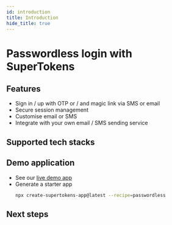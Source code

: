 ```yaml
---
id: introduction
title: Introduction
hide_title: true
---
```



# Passwordless login with SuperTokens

## Features

- Sign in / up with OTP or / and magic link via SMS or email <br/>
- Secure session management <br/>
- Customise email or SMS <br/>
- Integrate with your own email / SMS sending service <br/>

## Supported tech stacks

<TechStackSupport />

## Demo application

- See our [live demo app](https://passwordless.demo.supertokens.com/)
- Generate a starter app
    ```bash
    npx create-supertokens-app@latest --recipe=passwordless
    ```

## Next steps


<NextSteps />